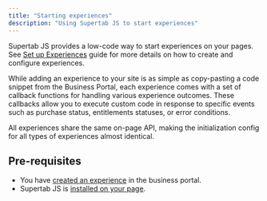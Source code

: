 ```yaml
---
title: "Starting experiences"
description: "Using Supertab JS to start experiences"
---
```


Supertab JS provides a low-code way to start experiences on your pages. See [Set up Experiences](/supertab-experiences/experiences) guide for more details on how to create and configure experiences.

While adding an experience to your site is as simple as copy-pasting a code snippet from the Business Portal, each experience comes with a set of callback functions for handling various experience outcomes. These callbacks allow you to execute custom code in response to specific events such as purchase status, entitlements statuses, or error conditions.

All experiences share the same on-page API, making the initialization config for all types of experiences almost identical.

## Pre-requisites

- You have <a href="/supertab-experiences/experiences">created an experience</a> in the business portal.
- Supertab JS is <a href="/supertab-js/installation">installed on your page</a>.
